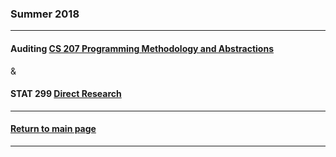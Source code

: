 ### Summer 2018

***

<h4>Auditing [CS 207 Programming Methodology and Abstractions](http://mynameislaure.github.io/current/my_notes.html)</h4>

&

<h4>STAT 299 [Direct Research](http://mynameislaure.github.io/current/gmrf.pdf)</h4>

***

<h4>[Return to main page](http://mynameislaure.github.io)</h4>

***